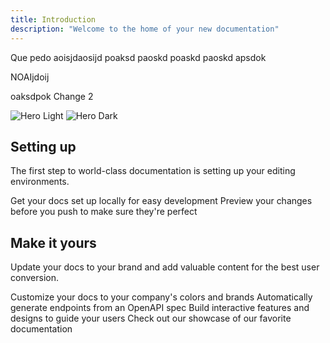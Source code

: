 ```yaml
---
title: Introduction
description: "Welcome to the home of your new documentation"
---
```


Que pedo
aoisjdaosijd
poaksd
paoskd
poaskd
paoskd
apsdok

<Note>
  NOAIjdoij

  oaksdpok Change 2
</Note>

<img alt="Hero Light" classname="block dark:hidden" src="https://github.com/edgarlr/mintlify-docs/blob/main//images/hero-light.png?raw=true" />

<img alt="Hero Dark" classname="hidden dark:block" src="https://github.com/edgarlr/mintlify-docs/blob/main//images/hero-dark.png?raw=true" />

## Setting up

The first step to world-class documentation is setting up your editing environments.

<CardGroup cols={2}>
  <Card title="Edit Your Docs" icon="pen-to-square" href="https://mintlify.com/docs/quickstart">
    Get your docs set up locally for easy development
  </Card>

  <Card title="Preview Changes" icon="image" href="https://mintlify.com/docs/development">
    Preview your changes before you push to make sure they're perfect
  </Card>
</CardGroup>

## Make it yours

Update your docs to your brand and add valuable content for the best user conversion.

<CardGroup cols={2}>
  <Card title="Customize Style" icon="palette" href="https://mintlify.com/docs/settings/global">
    Customize your docs to your company's colors and brands
  </Card>

  <Card title="Reference APIs" icon="code" href="https://mintlify.com/docs/api-playground/openapi">
    Automatically generate endpoints from an OpenAPI spec
  </Card>

  <Card title="Add Components" icon="screwdriver-wrench" href="https://mintlify.com/docs/content/components/accordions">
    Build interactive features and designs to guide your users
  </Card>

  <Card title="Get Inspiration" icon="stars" href="https://mintlify.com/customers">
    Check out our showcase of our favorite documentation
  </Card>
</CardGroup>